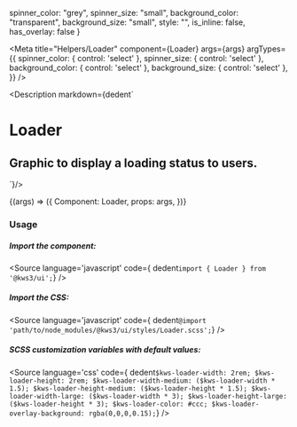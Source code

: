 
  spinner_color: "grey",
  spinner_size: "small",
  background_color: "transparent",
  background_size: "small",
  style: "",
  is_inline: false,
  has_overlay: false
}

<Meta
  title="Helpers/Loader"
  component={Loader}
  args={args}
  argTypes={{
    spinner_color: {
      control: 'select'
    },
    spinner_size: {
      control: 'select'
    },
    background_color: {
      control: 'select'
    },
    background_size: {
      control: 'select'
    },
  }}
/>

<Description markdown={dedent`
# Loader
## Graphic to display a loading status to users.
`}/>

<Canvas>
  <Story
  name="Loader"
  args={args}
  >
  {(args) => ({
    Component: Loader,
    props: args,
  })}
  </Story>
</Canvas>

<ArgsTable story="Loader" />


### Usage

##### Import the component:
<Source
  language='javascript'
  code={ dedent`import { Loader } from '@kws3/ui';`}
/>

##### Import the CSS:
<Source
  language='javascript'
  code={ dedent`@import 'path/to/node_modules/@kws3/ui/styles/Loader.scss';`}
/>

##### SCSS customization variables with default values:
<Source
  language='css'
  code={ dedent`
    $kws-loader-width: 2rem;
    $kws-loader-height: 2rem;
    $kws-loader-width-medium: ($kws-loader-width * 1.5);
    $kws-loader-height-medium: ($kws-loader-height * 1.5);
    $kws-loader-width-large: ($kws-loader-width * 3);
    $kws-loader-height-large: ($kws-loader-height * 3);
    $kws-loader-color: #ccc;
    $kws-loader-overlay-background: rgba(0,0,0,0.15);
  `}
/>